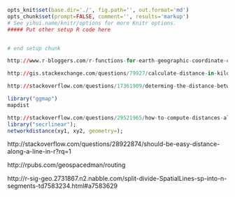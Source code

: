 ```r
opts_knit$set(base.dir='./', fig.path='', out.format='md')
opts_chunk$set(prompt=FALSE, comment='', results='markup')
# See yihui.name/knitr/options for more Knitr options.
##### Put other setup R code here


# end setup chunk
```

```r
http://www.r-bloggers.com/r-functions-for-earth-geographic-coordinate-calculations/
```

```r
http://gis.stackexchange.com/questions/79927/calculate-distance-in-kilometers-between-two-points
```

```r
http://stackoverflow.com/questions/17361909/determing-the-distance-between-two-zip-codes-alternatives-to-mapdist

library("ggmap")
mapdist

```

```r
http://stackoverflow.com/questions/29521965/how-to-compute-distances-along-a-network-in-shapefile-in-r
library("secrlinear");
networkdistance(xy1, xy2, geometry=);
```

http://stackoverflow.com/questions/28922874/should-be-easy-distance-along-a-line-in-r?rq=1

http://rpubs.com/geospacedman/routing

http://r-sig-geo.2731867.n2.nabble.com/split-divide-SpatialLines-sp-into-n-segments-td7583234.html#a7583629

